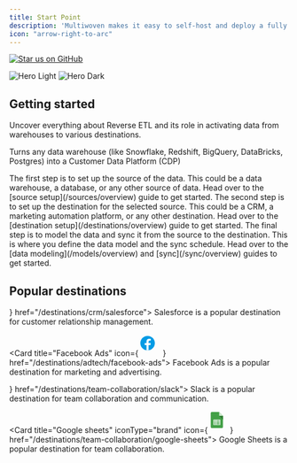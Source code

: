 ```yaml
---
title: Start Point
description: 'Multiwoven makes it easy to self-host and deploy a fully secure, scalable, and customizable CDP. It is built on top of open-source technologies and is designed to be easily integrated with your existing data warehouse and data lake. It is a great alternative to Salesforce CDP, Segment, and other proprietary CDPs.'
icon: "arrow-right-to-arc"
---
```


[![Star us on GitHub](https://img.shields.io/github/stars/Multiwoven/multiwoven?style=for-the-badge&label=Star%20us%20on%20GitHub
)](https://github.com/Multiwoven/multiwoven)

<img
  className="block dark:hidden"
  src="https://res.cloudinary.com/dspflukeu/image/upload/v1707531725/Multiwoven/Docs/Start_Point_hjtq1y.png"
  alt="Hero Light"
/>
<img
  className="hidden dark:block"
  src="https://res.cloudinary.com/dspflukeu/image/upload/v1707531725/Multiwoven/Docs/Start_Point_hjtq1y.png"
  alt="Hero Dark"
/>

## Getting started

<Card href="https://blog.multiwoven.com/reverse-etl-a-complete-guide" title="Understanding Reverse ETL" icon="repeat" iconType="duotone" color="#ca8b04">
  Uncover everything about Reverse ETL and its role in activating data from warehouses to various destinations.
</Card>

Turns any data warehouse (like Snowflake, Redshift, BigQuery, DataBricks, Postgres) into a Customer Data Platform (CDP)

<Steps>
  <Step title="Setup Source">
    The first step is to set up the source of the data. This could be a data warehouse, a database, or any other source of data.
    Head over to the [source setup](/sources/overview) guide to get started.
  </Step>
  <Step title="Setup Destination">
    The second step is to set up the destination for the selected source. This could be a CRM, a marketing automation platform, or any other destination.
    Head over to the [destination setup](/destinations/overview) guide to get started.
  </Step>
  <Step title="Data Modeling & Sync">
    The final step is to model the data and sync it from the source to the destination. This is where you define the data model and the sync schedule.
    Head over to the [data modeling](/models/overview) and [sync](/sync/overview) guides to get started.
  </Step>
</Steps>

## Popular destinations

<CardGroup cols={2}>
  <Card title="Salesforce" iconType="brand" icon={<svg xmlns="http://www.w3.org/2000/svg"  viewBox="0 0 58 58" height="40px"><path fill="#039be5" d="M36.5,12c-1.326,0-2.59,0.256-3.758,0.705C31.321,10.48,28.836,9,26,9c-2.107,0-4.018,0.821-5.447,2.152C18.815,9.221,16.303,8,13.5,8C8.253,8,4,12.253,4,17.5c0,0.792,0.108,1.558,0.29,2.293C2.291,21.349,1,23.771,1,26.5C1,31.194,4.806,35,9.5,35c0.413,0,0.816-0.039,1.214-0.096C12.027,37.903,15.017,40,18.5,40c3.162,0,5.916-1.731,7.38-4.293C26.556,35.893,27.265,36,28,36c2.62,0,4.938-1.265,6.398-3.211C35.077,32.927,35.78,33,36.5,33C42.299,33,47,28.299,47,22.5C47,16.701,42.299,12,36.5,12z"/><path fill="#fff" d="M15.823 25c.045 0 .076-.037.076-.083C15.899 24.963 15.867 25 15.823 25L15.823 25zM21.503 23.934c.024 0 .047.008.055.013-.008-.005-.03-.013-.053-.013C21.504 23.933 21.503 23.934 21.503 23.934zM7.138 23.93c.023 0 .045.008.058.016-.013-.007-.034-.017-.056-.017C7.139 23.929 7.138 23.93 7.138 23.93zM24.126 21.909c-.016.039-.046.045-.072.043.004.001.004.003.009.003C24.086 21.954 24.112 21.944 24.126 21.909zM15.823 19c.045 0 .076.037.076.082C15.899 19.037 15.867 19 15.823 19L15.823 19zM21.359 22.185L21.359 22.185c0 .408.211.662.506.835C21.569 22.847 21.359 22.594 21.359 22.185zM38.126 24.729c.025.061-.032.087-.032.087S38.151 24.79 38.126 24.729zM8.558 21L8.558 21c.253 0 .503.034.733.093C9.061 21.034 8.811 21 8.558 21zM9.764 21.909c-.016.039-.046.045-.072.043.004.001.004.003.009.003C9.725 21.954 9.75 21.944 9.764 21.909zM35.195 24.164c.065.106.142.203.229.293s.185.169.294.237c-.109-.068-.207-.147-.294-.237C35.337 24.368 35.261 24.27 35.195 24.164zM37.83 21.797c-.012 0-.026-.002-.026-.002s.01.004.024.004C37.828 21.799 37.829 21.797 37.83 21.797zM37.832 24.189c0 0 .017-.003.034-.004-.001 0-.001-.001-.002-.001C37.846 24.184 37.832 24.189 37.832 24.189z"/><path fill="#fff" d="M6.885 24.462c-.029.07.01.084.02.096.087.058.174.1.262.146C7.636 24.933 8.08 25 8.543 25c.944 0 1.53-.462 1.53-1.207v-.014c0-.689-.662-.939-1.282-1.12L8.71 22.635c-.468-.14-.871-.261-.871-.545v-.014c0-.243.236-.422.602-.422.406 0 .888.125 1.199.283 0 0 .092.054.125-.027.018-.044.175-.434.192-.476.018-.045-.014-.08-.046-.098C9.555 21.136 9.065 21 8.558 21l-.094.001c-.864 0-1.467.481-1.467 1.17v.014c0 .726.665.962 1.289 1.126l.1.029c.454.128.846.239.846.533v.015c0 .269-.255.47-.665.47-.16 0-.667-.002-1.216-.322C7.285 24 7.247 23.975 7.196 23.946c-.027-.016-.095-.042-.124.039L6.885 24.462zM21.247 24.462c-.029.07.01.084.02.096.087.058.174.1.262.146C21.998 24.933 22.442 25 22.905 25c.944 0 1.53-.462 1.53-1.207v-.014c0-.689-.662-.939-1.282-1.12l-.081-.024c-.468-.14-.871-.261-.871-.545v-.014c0-.243.236-.422.602-.422.406 0 .888.125 1.199.283 0 0 .092.054.125-.027.018-.044.175-.434.192-.476.018-.045-.014-.08-.046-.098C23.917 21.136 23.427 21 22.92 21l-.094.001c-.864 0-1.467.481-1.467 1.17v.014c0 .726.666.962 1.289 1.126l.1.029c.454.128.846.239.846.533v.015c0 .269-.255.47-.665.47-.16 0-.667-.002-1.216-.322-.066-.036-.105-.06-.155-.09-.017-.01-.097-.039-.124.039L21.247 24.462zM31.465 22.219c-.077-.243-.198-.457-.358-.635-.16-.179-.364-.322-.605-.426C30.261 21.053 29.977 21 29.658 21c-.32 0-.604.053-.845.157s-.444.248-.604.427c-.161.178-.281.392-.358.634-.077.241-.116.505-.116.785s.039.544.116.785c.077.242.197.456.358.635.16.179.364.322.605.423S29.338 25 29.658 25c.319 0 .602-.051.844-.153.241-.102.444-.245.605-.423.16-.178.281-.392.358-.635.077-.241.116-.505.116-.785C31.581 22.724 31.542 22.46 31.465 22.219M30.677 23.004c0 .423-.085.758-.253.993-.166.233-.417.347-.767.347s-.6-.114-.763-.347c-.166-.236-.249-.57-.249-.993s.084-.756.249-.99c.164-.231.414-.343.764-.343s.6.112.767.343C30.592 22.247 30.677 22.581 30.677 23.004M37.933 24.233c-.026-.071-.101-.044-.101-.044-.114.041-.236.078-.366.097-.131.019-.276.029-.431.029-.381 0-.684-.105-.901-.313-.217-.208-.339-.544-.338-.999.001-.413.109-.724.302-.962.192-.236.485-.357.874-.357.325 0 .573.035.832.11 0 0 .062.025.091-.05.07-.178.12-.304.194-.499.021-.056-.03-.079-.049-.086-.102-.037-.343-.098-.525-.124C37.345 21.013 37.145 21 36.924 21c-.331 0-.625.053-.878.157-.252.103-.465.247-.635.426-.169.179-.297.392-.383.634-.086.241-.128.506-.128.787 0 .606.176 1.095.524 1.453C35.773 24.818 36.296 25 36.979 25c.404 0 .817-.076 1.116-.184 0 0 .057-.026.032-.087L37.933 24.233zM41.963 22.081c-.067-.235-.233-.471-.341-.579-.172-.172-.34-.292-.506-.358C40.898 21.057 40.638 21 40.352 21c-.333 0-.635.052-.88.159-.245.107-.452.253-.614.435-.162.181-.283.397-.361.642-.078.243-.117.509-.117.789 0 .285.041.551.121.79.081.241.211.453.386.629.176.177.401.315.671.412.268.096.594.146.968.145.77-.002 1.176-.161 1.343-.247.03-.016.057-.042.023-.119l-.175-.453c-.026-.067-.1-.043-.1-.043-.191.066-.462.184-1.095.183-.414-.001-.72-.113-.912-.291-.197-.181-.294-.447-.31-.822l2.666.002c0 0 .07-.001.078-.065C42.045 23.119 42.134 22.637 41.963 22.081M39.311 22.597c.038-.235.107-.431.216-.583.163-.231.412-.359.762-.359.35 0 .581.128.747.359.11.153.158.356.177.584L39.311 22.597zM20.453 22.081c-.067-.235-.233-.471-.341-.579-.172-.172-.339-.292-.506-.358C19.388 21.057 19.128 21 18.843 21c-.333 0-.635.052-.881.159-.245.107-.452.253-.614.435-.162.181-.283.397-.361.642-.078.243-.117.509-.117.789 0 .285.041.551.121.79.081.241.211.453.386.629.176.177.401.315.671.412.268.096.594.146.968.145.77-.002 1.176-.161 1.343-.247.03-.016.057-.042.023-.119l-.175-.453c-.026-.067-.1-.043-.1-.043-.191.066-.462.184-1.095.183-.413-.001-.72-.113-.912-.291-.197-.181-.294-.447-.31-.822l2.666.002c0 0 .07-.001.078-.065C20.536 23.119 20.624 22.637 20.453 22.081M17.802 22.597c.038-.235.107-.431.215-.583.164-.231.412-.359.763-.359.35 0 .581.128.748.359.11.153.158.356.176.584L17.802 22.597zM12.93 22.482c-.108-.007-.248-.011-.416-.011-.229 0-.45.026-.657.078-.208.052-.395.132-.556.239-.162.108-.292.245-.387.408s-.143.355-.143.569c0 .219.041.409.122.564.081.156.198.286.347.387.148.1.331.174.543.218C11.994 24.977 12.231 25 12.491 25c.274 0 .546-.021.81-.063.262-.041.582-.101.671-.121.089-.019.187-.044.187-.044.066-.016.061-.081.061-.081l-.001-2.259c0-.496-.143-.863-.423-1.091C13.515 21.115 13.102 21 12.57 21c-.2 0-.521.025-.715.061 0 0-.582.105-.821.279 0 0-.053.03-.024.098l.189.47c.024.061.088.04.088.04s.02-.007.044-.021c.512-.258 1.161-.251 1.161-.251.288 0 .51.054.659.16.145.104.219.259.219.589v.105C13.141 22.499 12.93 22.482 12.93 22.482M11.869 24.218c-.105-.077-.119-.096-.153-.147-.053-.076-.08-.184-.08-.321 0-.217.078-.373.238-.478-.001 0 .23-.185.773-.179.382.004.724.057.724.057v1.123c0 0-.339.067-.72.088C12.109 24.392 11.867 24.217 11.869 24.218M34.76 21.169c.02-.058-.022-.085-.04-.092-.045-.016-.272-.062-.447-.073-.335-.019-.521.034-.688.106-.166.071-.349.187-.45.318l-.001-.311c0-.043-.032-.077-.076-.077h-.684c-.045 0-.076.034-.076.077v3.806c0 .043.036.077.081.077h.7c.045 0 .08-.034.08-.077v-1.901c0-.256.03-.51.089-.67.057-.158.136-.285.233-.375.097-.091.208-.154.33-.19.124-.036.261-.049.357-.049.14 0 .293.035.293.035.052.005.08-.025.098-.069C34.606 21.588 34.736 21.238 34.76 21.169"/><path fill="#fff" d="M28.203 19.106c-.085-.026-.162-.044-.264-.062-.103-.019-.224-.028-.362-.028-.482 0-.862.137-1.129.406-.265.267-.446.674-.536 1.209l-.05.366h-.605c0 0-.074-.003-.089.078l-.099.554c-.007.053.016.086.087.086h.59l-.598 3.337c-.047.268-.1.489-.16.657-.058.166-.116.289-.186.379-.068.087-.133.151-.244.189-.092.03-.198.045-.314.045-.064 0-.15-.011-.214-.024-.064-.012-.097-.026-.144-.046 0 0-.069-.026-.097.043-.022.057-.178.489-.197.542-.019.053.007.094.041.106.078.028.137.046.243.071.149.035.274.037.391.037.245 0 .469-.034.654-.101.187-.068.349-.185.493-.343.155-.172.253-.352.346-.597.093-.243.171-.544.235-.896l.6-3.399h.878c0 0 .074.003.089-.078l.099-.554c.007-.053-.016-.086-.087-.086h-.853c.004-.019.06-.505.158-.787.042-.121.12-.218.187-.285.065-.066.141-.112.223-.139.085-.027.181-.041.286-.041.08 0 .159.009.219.022.082.018.115.027.137.033.087.027.098.001.116-.041l.203-.56C28.273 19.139 28.222 19.114 28.203 19.106M15.899 24.917c0 .046-.032.083-.076.083h-.707c-.045 0-.076-.037-.076-.083v-5.834c0-.046.032-.082.076-.082h.707c.045 0 .076.037.076.082V24.917z"/></svg>} href="/destinations/crm/salesforce">
    Salesforce is a popular destination for customer relationship management.
  </Card>

  <Card title="Facebook Ads" icon={<svg xmlns="http://www.w3.org/2000/svg"  viewBox="0 0 58 58" height="40px"><path fill="#039be5" d="M24 5A19 19 0 1 0 24 43A19 19 0 1 0 24 5Z"/><path fill="#fff" d="M26.572,29.036h4.917l0.772-4.995h-5.69v-2.73c0-2.075,0.678-3.915,2.619-3.915h3.119v-4.359c-0.548-0.074-1.707-0.236-3.897-0.236c-4.573,0-7.254,2.415-7.254,7.917v3.323h-4.701v4.995h4.701v13.729C22.089,42.905,23.032,43,24,43c0.875,0,1.729-0.08,2.572-0.194V29.036z"/></svg>
} href="/destinations/adtech/facebook-ads">
    Facebook Ads is a popular destination for marketing and advertising.
  </Card>
</CardGroup>

<CardGroup cols={2}>
  <Card title="Slack" iconType="brand" icon={<svg xmlns="http://www.w3.org/2000/svg"  viewBox="0 0 58 58" height="40px"><path fill="#FFB300" d="M31.2,10.6l-6.6,2.3l-1.4-4.3c-0.6-1.8,0.3-3.8,2.2-4.4c1.8-0.6,3.8,0.3,4.4,2.2L31.2,10.6z M29.2,26.6l6.6-2.3l-2.3-7.1l-6.6,2.3L29.2,26.6z M32.6,36.8c0.5,1.4,1.9,2.4,3.3,2.4c0.4,0,0.8-0.1,1.1-0.2c1.8-0.6,2.8-2.6,2.2-4.4L38,31l-6.6,2.3L32.6,36.8z"/><path fill="#00BFA5" d="M17.2,15.5l-6.6,2.3l-1.4-4.2c-0.6-1.8,0.3-3.8,2.2-4.4c1.8-0.6,3.8,0.3,4.4,2.2L17.2,15.5z M18.6,41.8c0.5,1.4,1.9,2.4,3.3,2.4c0.4,0,0.8-0.1,1.1-0.2c1.8-0.6,2.8-2.6,2.2-4.4l-1.2-3.7l-6.6,2.3L18.6,41.8z M19.4,22.2l-6.6,2.3l2.3,7.1l6.6-2.3L19.4,22.2z"/><path fill="#00BCD4" d="M33.4,17.3l-2.2-6.6l4.1-1.4c1.8-0.6,3.8,0.3,4.4,2.2c0.6,1.8-0.3,3.8-2.2,4.4L33.4,17.3z M26.8,19.6l-2.2-6.6l-7.4,2.6l2.2,6.6L26.8,19.6z M6.4,19.3c-1.8,0.6-2.8,2.6-2.2,4.4c0.5,1.5,1.9,2.4,3.3,2.4c0.4,0,0.8-0.1,1.1-0.2l4.1-1.4l-2.2-6.6L6.4,19.3z"/><path fill="#E91E63" d="M15.1,31.5l2.2,6.6l-4.7,1.6c-0.4,0.1-0.8,0.2-1.1,0.2c-1.5,0-2.8-0.9-3.3-2.4c-0.6-1.8,0.3-3.8,2.2-4.4L15.1,31.5z M43.7,25.3c-0.6-1.8-2.6-2.8-4.4-2.2l-3.5,1.2L38,31l3.6-1.2C43.4,29.1,44.4,27.1,43.7,25.3z M21.7,29.2l2.2,6.6l7.4-2.6l-2.2-6.6L21.7,29.2z"/><path fill="#388E3C" d="M33.4 17.3L31.2 10.6 24.6 12.9 26.8 19.6z"/><path fill="#00897B" d="M17.2 15.5L10.6 17.8 12.8 24.5 19.4 22.2z"/><path fill="#BF360C" d="M29.2 26.6L31.4 33.3 38 31 35.8 24.3z"/><path fill="#4E342E" d="M15.1 31.5L17.3 38.2 23.9 35.9 21.7 29.2z"/></svg>} href="/destinations/team-collaboration/slack">
    Slack is a popular destination for team collaboration and communication.
  </Card>

  <Card title="Google sheets" iconType="brand" icon={<svg xmlns="http://www.w3.org/2000/svg"  viewBox="0 0 58 58" height="40px"><path fill="#43a047" d="M37,45H11c-1.657,0-3-1.343-3-3V6c0-1.657,1.343-3,3-3h19l10,10v29C40,43.657,38.657,45,37,45z"/><path fill="#c8e6c9" d="M40 13L30 13 30 3z"/><path fill="#2e7d32" d="M30 13L40 23 40 13z"/><path fill="#e8f5e9" d="M31,23H17h-2v2v2v2v2v2v2v2h18v-2v-2v-2v-2v-2v-2v-2H31z M17,25h4v2h-4V25z M17,29h4v2h-4V29z M17,33h4v2h-4V33z M31,35h-8v-2h8V35z M31,31h-8v-2h8V31z M31,27h-8v-2h8V27z"/></svg>} href="/destinations/team-collaboration/google-sheets">
    Google Sheets is a popular destination for team collaboration.
  </Card>
</CardGroup>